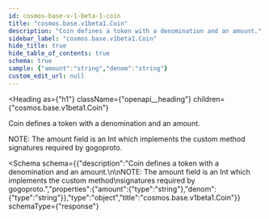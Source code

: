 ```yaml
---
id: cosmos-base-v-1-beta-1-coin
title: "cosmos.base.v1beta1.Coin"
description: "Coin defines a token with a denomination and an amount."
sidebar_label: "cosmos.base.v1beta1.Coin"
hide_title: true
hide_table_of_contents: true
schema: true
sample: {"amount":"string","denom":"string"}
custom_edit_url: null
---
```



<Heading
  as={"h1"}
  className={"openapi__heading"}
  children={"cosmos.base.v1beta1.Coin"}
>
</Heading>



Coin defines a token with a denomination and an amount.

NOTE: The amount field is an Int which implements the custom method
signatures required by gogoproto.

<Schema
  schema={{"description":"Coin defines a token with a denomination and an amount.\n\nNOTE: The amount field is an Int which implements the custom method\nsignatures required by gogoproto.","properties":{"amount":{"type":"string"},"denom":{"type":"string"}},"type":"object","title":"cosmos.base.v1beta1.Coin"}}
  schemaType={"response"}
>
  
</Schema>
            
